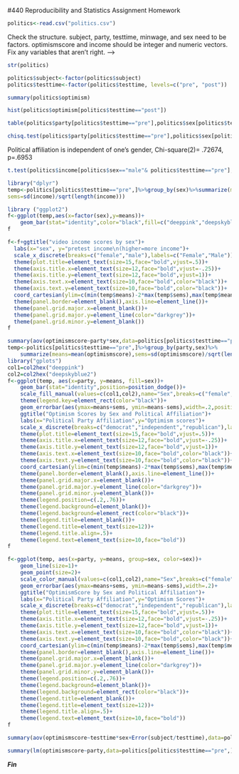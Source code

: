 #440 Reproducibility and Statistics Assignment Homework

<!-- This is an Rmd comment. -->
<!--
You can make comments several lines long by inserting
the text in between the the start and the end of the 
comment.

Comments are where I'll tell you what to do. You should
use the space directly below the comments to do what
the comment asks. You should also describe what you're
doing to make it obvious to the reader so they can
easily follow your logic in a fully reproducible way.
For any statistical tests you run, you should explain
the results in plain English and present the statistics
as you would in an APA style manuscript. For any symbols
you don't know how to use/can't use, feel free to use the name
instead (e.g. alpha)
--> 
<!-- Load the politics.csv data file-->

```r
politics<-read.csv("politics.csv")
```

Check the structure.
subject, party, testtime, minwage, and sex need to be factors.
optimismscore and income should be integer and numeric vectors.
Fix any variables that aren't right.
-->
```r
str(politics)
```
```r
politics$subject<-factor(politics$subject)
politics$testtime<-factor(politics$testtime, levels=c("pre", "post"))
```
<!-- Find the minimum, mean, and variance for posttest
optimism scores. -->
```r
summary(politics$optimism)
```
<!-- Create a histogram of posttest optimism scores.
Feel free to use the default ugly settings since
we didn't cover how to do this in ggplot2. If
you're a real go-getter, see if you can figure
out how to make a prettier histogram with better
labels, etc. using ggplot2. -->

```r
hist(politics$optimism[politics$testtime=="post"])

```
<!-- Run a test to determine whether political affiliation
is independent of one's gender.
Present the data supporting your analyses in graphical or
tabular form.
-->
```r
table(politics$party[politics$testtime=="pre"],politics$sex[politics$testtime=="pre"])
```
```r
chisq.test(politics$party[politics$testtime=="pre"],politics$sex[politics$testtime=="pre"])
```
Political affiliation is independent of one's gender, Chi-square(2)= .72674, p=.6953

<!-- Run a test to determine whether or not males and females
have different incomes.
Create a graph to display your data that includes the relevant
means and standard errors.-->
```r
t.test(politics$income[politics$sex=="male"& politics$testtime=="pre"], politics$income[politics$sex=="female" & politics$testtime=="pre"])
```

```r
library("dplyr")
temp<-politics[politics$testtime=="pre",]%>%group_by(sex)%>%summarize(means=mean(income),
sems=sd(income)/sqrt(length(income)))

library ("ggplot2")
f<-ggplot(temp,aes(x=factor(sex),y=means))+
    geom_bar(stat="identity",color="black",fill=c("deeppink","deepskyblue2"))+geom_errorbar(aes(ymax=means+sems,ymin=means-sems),width=.1)
f                    
```
```r
f<-f+ggtitle("video income scores by sex")+
  labs(x="sex", y="pretest income\n(higher=more income")+
  scale_x_discrete(breaks=c("female","male"),labels=c("Female","Male"))+
  theme(plot.title=element_text(size=15,face="bold",vjust=.5))+
  theme(axis.title.x=element_text(size=12,face="bold",vjust=-.25))+
  theme(axis.title.y=element_text(size=12,face="bold",vjust=1))+
  theme(axis.text.x=element_text(size=10,face="bold",color="black"))+
  theme(axis.text.y=element_text(size=10,face="bold",color="black"))+
  coord_cartesian(ylim=c(min(temp$means)-2*max(temp$sems),max(temp$means)+2*max(temp$sems)))+
  theme(panel.border=element_blank(),axis.line=element_line())+
  theme(panel.grid.major.x=element_blank())+
  theme(panel.grid.major.y=element_line(color="darkgrey"))+
  theme(panel.grid.minor.y=element_blank())
f
```
<!-- See if male and females with different political affiliations
have different posttest optimism scores. Create a graph to display
your data that includes the relevant means and standard errors.-->
```r
summary(aov(optimismscore~party*sex,data=politics[politics$testtime=="pre",]))
temp<-politics[politics$testtime=="pre",]%>%group_by(party,sex)%>%
    summarize(means=mean(optimismscore),sems=sd(optimismscore)/sqrt(length(optimismscore)))
library("gplots")
col1=col2hex("deeppink")
col2=col2hex("deepskyblue2")
f<-ggplot(temp, aes(x=party, y=means, fill=sex))+
    geom_bar(stat="identity",position=position_dodge())+
    scale_fill_manual(values=c(col1,col2),name="Sex",breaks=c("female","male"),labels=c("Female", "Male"))+
    theme(legend.key=element_rect(color="black"))+
    geom_errorbar(aes(ymax=means+sems, ymin=means-sems),width=.2,position=position_dodge(.9))+
    ggtitle("Optimism Scores by Sex and Political Affiliation")+
    labs(x="Political Party Affiliation",y="Optimism scores")+
    scale_x_discrete(breaks=c("democrat","independent","republican"),labels=c("Democrat","Independent","Republican"))+
    theme(plot.title=element_text(size=15,face="bold",vjust=.5))+
    theme(axis.title.x=element_text(size=12,face="bold",vjust=-.25))+
    theme(axis.title.y=element_text(size=12,face="bold",vjust=1))+
    theme(axis.text.x=element_text(size=10,face="bold",color="black"))+
    theme(axis.text.y=element_text(size=10,face="bold",color="black"))+
    coord_cartesian(ylim=c(min(temp$means)-2*max(temp$sems),max(temp$means)+2*max(temp$sems)))+
    theme(panel.border=element_blank(),axis.line=element_line())+
    theme(panel.grid.major.x=element_blank())+
    theme(panel.grid.major.y=element_line(color="darkgrey"))+
    theme(panel.grid.minor.y=element_blank())+
    theme(legend.position=c(.2,.76))+
    theme(legend.background=element_blank())+
    theme(legend.background=element_rect(color="black"))+
    theme(legend.title=element_blank())+
    theme(legend.title=element_text(size=12))+
    theme(legend.title.align=.5)+
    theme(legend.text=element_text(size=10,face="bold"))
f
```
<!-- Create a line graph for the same data. With
error bars of course!-->
```r

f<-ggplot(temp, aes(x=party, y=means, group=sex, color=sex))+
    geom_line(size=1)+
    geom_point(size=2)+
    scale_color_manual(values=c(col1,col2),name="Sex",breaks=c("female","male"),labels=c("Female", "Male"))+
    geom_errorbar(aes(ymax=means+sems, ymin=means-sems),width=.2)+
    ggtitle("OptimismScore by Sex and Political Affiliation")+
    labs(x="Political Party Affiliation",y="Optimism Scores")+
    scale_x_discrete(breaks=c("democrat","independent","republican"),labels=c("Democrat","Independent","Republican"))+
    theme(plot.title=element_text(size=15,face="bold",vjust=.5))+
    theme(axis.title.x=element_text(size=12,face="bold",vjust=-.25))+
    theme(axis.title.y=element_text(size=12,face="bold",vjust=1))+
    theme(axis.text.x=element_text(size=10,face="bold",color="black"))+
    theme(axis.text.y=element_text(size=10,face="bold",color="black"))+
    coord_cartesian(ylim=c(min(temp$means)-2*max(temp$sems),max(temp$means)+2*max(temp$sems)))+
    theme(panel.border=element_blank(),axis.line=element_line())+
    theme(panel.grid.major.x=element_blank())+
    theme(panel.grid.major.y=element_line(color="darkgrey"))+
    theme(panel.grid.minor.y=element_blank())+
    theme(legend.position=c(.2,.76))+
    theme(legend.background=element_blank())+
    theme(legend.background=element_rect(color="black"))+
    theme(legend.title=element_blank())+
    theme(legend.title=element_text(size=12))+
    theme(legend.title.align=.5)+
    theme(legend.text=element_text(size=10,face="bold"))
f
```

<!-- Run a test to see ifoptimism scores pre- and post
watching videos depends on sex.-->
```r
summary(aov(optimismscore~testtime*sex+Error(subject/testtime),data=politics))
```




<!-- Run a Multiple Regression Analysis to see
whether you can predict someones posttest optimism
scores from their pretest optimism scores and party
affiliation.-->
```r
summary(lm(optimismscore~party,data=politics[politics$testtime=="pre",]))
```
***Fin***

